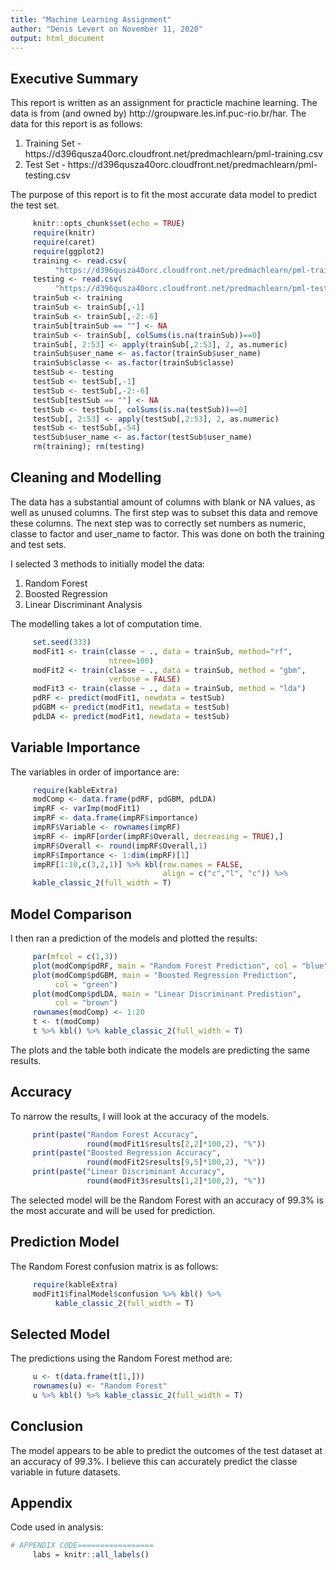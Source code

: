 ```yaml
---
title: "Machine Learning Assignment"
author: "Denis Levert on November 11, 2020"
output: html_document
---
```


## Executive Summary

This report is written as an assignment for practicle machine learning.
The data is from (and owned by) http://groupware.les.inf.puc-rio.br/har. 
The data for this report is as follows:

1) Training Set - https://d396qusza40orc.cloudfront.net/predmachlearn/pml-training.csv
2) Test Set - https://d396qusza40orc.cloudfront.net/predmachlearn/pml-testing.csv

The purpose of this report is to fit the most accurate data model to predict the test set.

```r
     knitr::opts_chunk$set(echo = TRUE)
     require(knitr)
     require(caret)
     require(ggplot2)
     training <- read.csv(
          "https://d396qusza40orc.cloudfront.net/predmachlearn/pml-training.csv")
     testing <- read.csv(
          "https://d396qusza40orc.cloudfront.net/predmachlearn/pml-testing.csv")
     trainSub <- training
     trainSub <- trainSub[,-1]
     trainSub <- trainSub[,-2:-6]
     trainSub[trainSub == ""] <- NA
     trainSub <- trainSub[, colSums(is.na(trainSub))==0]
     trainSub[, 2:53] <- apply(trainSub[,2:53], 2, as.numeric)
     trainSub$user_name <- as.factor(trainSub$user_name)
     trainSub$classe <- as.factor(trainSub$classe)
     testSub <- testing
     testSub <- testSub[,-1]
     testSub <- testSub[,-2:-6]
     testSub[testSub == ""] <- NA
     testSub <- testSub[, colSums(is.na(testSub))==0]
     testSub[, 2:53] <- apply(testSub[,2:53], 2, as.numeric)
     testSub <- testSub[,-54]
     testSub$user_name <- as.factor(testSub$user_name)
     rm(training); rm(testing)
```

## Cleaning and Modelling
 The data has a substantial amount of columns with blank or NA values, as well as unused columns. The first step was to subset this data and remove these columns. The next step was to correctly set numbers as numeric, classe to factor and user_name to factor. This was done on both the training and test sets.
 
 I selected 3 methods to initially model the data:
 
 1) Random Forest
 2) Boosted Regression
 3) Linear Discriminant Analysis

The modelling takes a lot of computation time.

```r
     set.seed(333)
     modFit1 <- train(classe ~ ., data = trainSub, method="rf",
                      ntree=100)
     modFit2 <- train(classe ~ ., data = trainSub, method = "gbm",
                      verbose = FALSE)
     modFit3 <- train(classe ~ ., data = trainSub, method = "lda")
     pdRF <- predict(modFit1, newdata = testSub)
     pdGBM <- predict(modFit1, newdata = testSub)
     pdLDA <- predict(modFit1, newdata = testSub)
```

## Variable Importance

The variables in order of importance are:

```r
     require(kableExtra)
     modComp <- data.frame(pdRF, pdGBM, pdLDA)
     impRF <- varImp(modFit1)
     impRF <- data.frame(impRF$importance)
     impRF$Variable <- rownames(impRF)
     impRF <- impRF[order(impRF$Overall, decreasing = TRUE),]
     impRF$Overall <- round(impRF$Overall,1)
     impRF$Importance <- 1:dim(impRF)[1]
     impRF[1:10,c(3,2,1)] %>% kbl(row.names = FALSE, 
                                  align = c("c","l", "c")) %>%
     kable_classic_2(full_width = T)

```

## Model Comparison

I then ran a prediction of the models and plotted the results:

```r
     par(mfcol = c(1,3))
     plot(modComp$pdRF, main = "Random Forest Prediction", col = "blue")
     plot(modComp$pdGBM, main = "Boosted Regression Prediction", 
          col = "green")
     plot(modComp$pdLDA, main = "Linear Discriminant Predistion", 
          col = "brown")
     rownames(modComp) <- 1:20
     t <- t(modComp)
     t %>% kbl() %>% kable_classic_2(full_width = T)
```

The plots and the table both indicate the models are predicting the same results.

## Accuracy

To narrow the results, I will look at the accuracy of the models.

```r
     print(paste("Random Forest Accuracy", 
                 round(modFit1$results[2,2]*100,2), "%"))
     print(paste("Boosted Regression Accuracy", 
                 round(modFit2$results[9,5]*100,2), "%"))
     print(paste("Linear Discriminant Accuracy", 
                 round(modFit3$results[1,2]*100,2), "%"))
```

The selected model will be the Random Forest with an accuracy of 99.3% is the most accurate and will be used for prediction.

## Prediction Model

The Random Forest confusion matrix is as follows:

```r
     require(kableExtra)
     modFit1$finalModel$confusion %>% kbl() %>% 
          kable_classic_2(full_width = T)
```

## Selected Model

The predictions using the Random Forest method are:

```r
     u <- t(data.frame(t[1,]))
     rownames(u) <- "Random Forest"
     u %>% kbl() %>% kable_classic_2(full_width = T)
```

## Conclusion

The model appears to be able to predict the outcomes of the test dataset at an accuracy of 99.3%. I believe this can accurately predict the classe variable in future datasets.

## Appendix

Code used in analysis:

```r
# APPENDIX CODE=================
     labs = knitr::all_labels()
```

```r
```